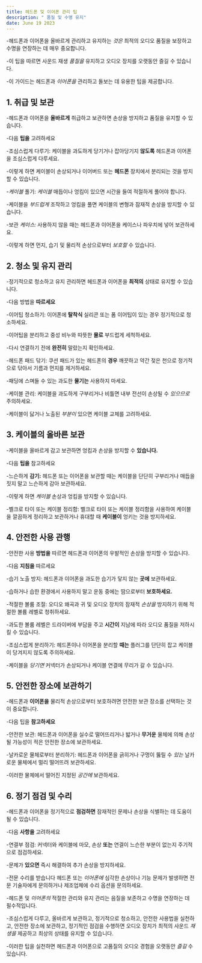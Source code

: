 ```yaml
---
title: 헤드폰 및 이어폰 관리 팁
description: " 품질 및 수명 유지"
date: June 19 2023
---
```


-헤드폰과 이어폰을 올바르게 관리하고 유지하는 _것은_ 최적의 오디오 품질을 보장하고 수명을 연장하는 데 매우 중요합니다. 

-이 팁을 따르면 사운드 재생 _품질을_ 유지하고 오디오 장치를 오랫동안 즐길 수 있습니다. 

-이 가이드는 헤드폰과 _이어폰을_ 관리하고 돌보는 데 유용한 팁을 제공합니다.

## 1. 취급 및 보관
-헤드폰과 이어폰을 **올바르게** 취급하고 보관하면 손상을 방지하고 품질을 유지할 수 있습니다. 

-다음 **팁을** 고려하세요

-조심스럽게 다루기: 케이블을 과도하게 당기거나 잡아당기지 **않도록** 헤드폰과 이어폰을 조심스럽게 다루세요. 

-이렇게 하면 케이블이 손상되거나 이어버드 또는 **헤드폰** 장치에서 분리되는 것을 방지할 수 있습니다.

-_케이블_ 풀기: _케이블_ 매듭이나 엉킴이 있으면 시간을 들여 적절하게 풀어야 합니다. 

-케이블을 _부드럽게_ 조작하고 엉킴을 풀면 케이블의 변형과 잠재적 손상을 방지할 수 있습니다.

-보관 _케이스:_ 사용하지 않을 때는 헤드폰과 이어폰을 케이스나 파우치에 넣어 보관하세요. 

-이렇게 하면 먼지, 습기 및 물리적 손상으로부터 _보호할_ 수 있습니다.

## 2. 청소 및 유지 관리
-정기적으로 청소하고 유지 관리하면 헤드폰과 이어폰을 **최적의** 상태로 유지할 수 있습니다. 

-다음 방법을 **따르세요**

-이어팁 청소하기: 이어폰에 **탈착식** 실리콘 또는 폼 이어팁이 있는 경우 정기적으로 청소하세요. 

-이어팁을 분리하고 중성 비누와 따뜻한 **물로** 부드럽게 세척하세요. 

-다시 연결하기 전에 **완전히** 말랐는지 확인하세요.

-헤드폰 패드 닦기: 쿠션 패드가 있는 헤드폰의 **경우** 깨끗하고 약간 젖은 천으로 정기적으로 닦아서 기름과 먼지를 제거하세요. 

-패딩에 스며들 수 있는 과도한 **물기는** 사용하지 마세요.

-케이블 관리: 케이블을 과도하게 구부리거나 비틀면 내부 전선이 손상될 수 _있으므로_ 주의하세요. 

-케이블이 닳거나 노출된 _부분이_ 있으면 케이블 교체를 고려하세요.

## 3. 케이블의 올바른 보관
-케이블을 올바르게 감고 보관하면 엉킴과 손상을 방지할 수 **있습니다.** 

-다음 **팁을** 참고하세요

-느슨하게 **감기:** 헤드폰 또는 이어폰을 보관할 때는 케이블을 단단히 구부리거나 매듭을 짓지 말고 느슨하게 감아 보관하세요. 

-이렇게 하면 _케이블_ 손상과 엉킴을 방지할 수 있습니다.

-벨크로 타이 또는 케이블 정리함: 벨크로 타이 또는 케이블 정리함을 사용하여 케이블을 깔끔하게 정리하고 보관하거나 휴대할 때 **케이블이** 엉키는 것을 방지하세요.

## 4. 안전한 사용 관행
-안전한 사용 **방법을** 따르면 헤드폰과 이어폰의 우발적인 손상을 방지할 수 있습니다. 

-다음 **지침을** 따르세요

-습기 노출 방지: 헤드폰과 이어폰을 과도한 습기가 닿지 않는 **곳에** 보관하세요. 

-습하거나 습한 환경에서 사용하지 말고 운동 중에는 땀으로부터 **보호하세요.**

-적절한 볼륨 조절: 오디오 왜곡과 귀 및 오디오 장치의 잠재적 _손상을_ 방지하기 위해 적절한 볼륨 레벨로 청취하세요. 

-과도한 볼륨 레벨은 드라이버에 부담을 주고 **시간이** 지남에 따라 오디오 품질을 저하시킬 수 있습니다.

-조심스럽게 분리하기: 헤드폰이나 이어폰을 분리할 **때는** 플러그를 단단히 잡고 케이블이 당겨지지 않도록 주의하세요. 

-케이블을 _당기면_ 커넥터가 손상되거나 케이블 연결에 무리가 갈 수 있습니다.

## 5. 안전한 장소에 보관하기
-헤드폰과 **이어폰을** 물리적 손상으로부터 보호하려면 안전한 보관 장소를 선택하는 것이 중요합니다. 

-다음 팁을 **참고하세요**

-안전한 보관: 헤드폰과 이어폰을 실수로 떨어뜨리거나 밟거나 **무거운** 물체에 의해 손상될 가능성이 적은 안전한 장소에 보관하세요.

-날카로운 물체로부터 분리하기: 헤드폰과 이어폰을 긁히거나 구멍이 뚫릴 수 _있는_ 날카로운 물체에서 멀리 떨어뜨려 보관하세요. 

-이러한 물체에서 떨어진 지정된 _공간에_ 보관하세요.

## 6. 정기 점검 및 수리
-헤드폰과 이어폰을 정기적으로 **점검하면** 잠재적인 문제나 손상을 식별하는 데 도움이 될 수 있습니다. 

-다음 **사항을** 고려하세요

-연결부 점검: 커넥터와 케이블에 마모, 손상 **또는** 연결이 느슨한 부분이 없는지 주기적으로 점검하세요. 

-문제가 **있으면** 즉시 해결하여 추가 손상을 방지하세요.

-전문 수리를 받습니다 헤드폰 또는 _이어폰에_ 심각한 손상이나 기능 문제가 발생하면 전문 기술자에게 문의하거나 제조업체에 수리 옵션을 문의하세요.

-헤드폰 및 _이어폰의_ 적절한 관리와 유지 관리는 음질을 보존하고 수명을 연장하는 데 필수적입니다. 

-조심스럽게 다루고, 올바르게 보관하고, 정기적으로 청소하고, 안전한 사용법을 실천하고, 안전한 장소에 보관하고, 정기적인 점검을 수행하면 오디오 장치가 최적의 사운드 _재생을_ 제공하고 최상의 상태를 유지할 수 있습니다. 

-이러한 팁을 실천하면 헤드폰과 이어폰으로 고품질의 오디오 경험을 오랫동안 _즐길_ 수 있습니다.